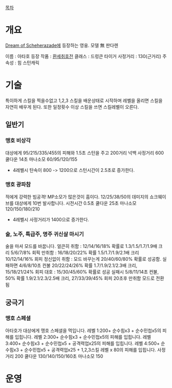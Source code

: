 [[목차]]
= 개요 =

[[Dream of Scheherazade]]에 등장하는 영웅. 모델 無 판다렌

이름 : 아타호
등장 작품 : [[환세취호전]]
클래스 : 드렁큰 타이거
사정거리 : 130(근거리)
주 속성 : 힘
스턴캐릭

= 기술 =
특이하게 스킬을 찍을수없고 1,2,3 스킬을 배운상태로 시작하며 레벨을 올리면 스킬을 자연히 배우게 된다.
또한 일정횟수 이상 스킬을 쓰면 스킬레벨이 오른다.
== 일반기 ==
=== 맹호 비상각 ===
대상에게 95/215/335/455의 피해와 1.5초 스턴을 주고 200거리 넉백
사정거리 600 쿨다운 14초
마나소모 60/95/120/155

*4레벨시 탄속이 800 -> 1200으로 스턴시간이 2.5초로 증가한다.

=== 맹호 광파참 ===
적에게 강력한 빔공격! MP소모가 많은것이 흠이다.
12/25/38/50의 데미지의 쇼크웨이브를 대상에게 10번 발사합니다.
시전시간 0.5초
쿨다운 25초
마나소모 120/150/180/210

*4레벨시 사정거리가 1400으로 증가한다.

=== 술, 노주, 특급주, 명주 귀신살 마시기 ===
술을 마셔 모드를 바꿉니다.
얼큰히 취함 : 12/14/16/18% 확률로 1.3/1.5/1.7/1.9배 크리 5/6/7/8% 회픽
만취함 : 16/18/20/22% 확률 1.5/1.7/1.9/2.1배 크리 10/12/14/16% 회피
정신없이 취함 : 모드 바꾸는게 20/40/60/80% 확률로 성공함. 실패하면 4/6/8/10초 컨불 20/22/24/26% 확률 1.7/1.9/2.1/2.3배 크리, 15/18/21/24% 회피
대호 : 15/30/45/60% 확률로 성공 실패시 5/8/11/14초 컨불, 50% 확률 1.9/2.1/2.3/2.5배 크리, 27/33/39/45% 회피 20초후 만취함 모드로 전환됨

== 궁극기 ==
=== 맹호 스페셜 ===
아타호가 대상에게 맹호 스페셜을 먹입니다.
레벨 1:200+ 순수힘x3 + 순수민첩x5의 피해를 입힙니다.
레벨 2:300+ 순수힘x3 + 순수민첩x5의 피해를 입힙니다.
레벨 3:400+ 순수힘x3 + 순수민첩x5 + 공격력업x25의 피해를 입힙니다.
레벨 4:500+ 순수힘x3 + 순수민첩x5 + 공격력업x25 + 1,2,3스킬 레벨 x 80의 피해를 입힙니다.
사정거리 200
쿨다운 130/140/150/160초
마나소모 150



= 운영 =


